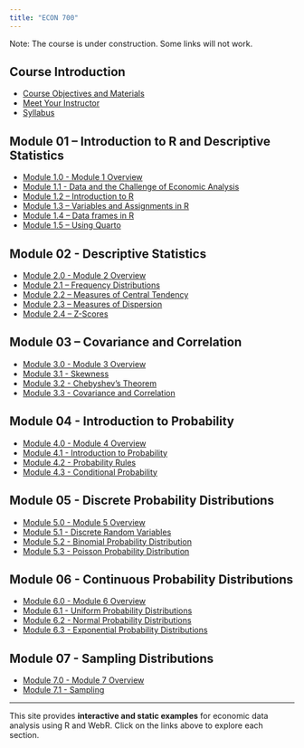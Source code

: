 ```yaml
---
title: "ECON 700"
---
```


Note: The course is under construction. Some links will not work.

## Course Introduction

<ul>

<li><a href="about.qmd">Course Objectives and Materials</a></li>

<li><a href="mcnab.qmd">Meet Your Instructor</a></li>

<li><a href="ECON-700---Fall-2026.pdf">Syllabus</a></li>

</ul>

## Module 01 – Introduction to R and Descriptive Statistics

<ul>

<li><a href="mod-1-0-overview.qmd">Module 1.0 - Module 1 Overview</a></li>

<li><a href="mod-1-1-intro-to-data.qmd">Module 1.1 - Data and the Challenge of Economic Analysis</a></li>

<li><a href="mod-1-2-intro-to-r.qmd">Module 1.2 – Introduction to R</a></li>

<li><a href="mod-1-3-intro-to-r-variables.qmd">Module 1.3 – Variables and Assignments in R</a></li>

<li><a href="mod-1-4-intro-to-r-dataframes.qmd">Module 1.4 – Data frames in R</a></li>

<li><a href="mod-1-5-quarto.qmd">Module 1.5 – Using Quarto</a></li>

</ul>

## Module 02 - Descriptive Statistics

<ul>

<li><a href="mod-2-0-overview.qmd">Module 2.0 - Module 2 Overview</a></li>

<li><a href="mod-2-1-frequency.qmd">Module 2.1 – Frequency Distributions</a></li>

<li><a href="mod-2-2-central.qmd">Module 2.2 – Measures of Central Tendency</a></li>

<li><a href="mod-2-3-variance.qmd">Module 2.3 – Measures of Dispersion</a></li>

<li><a href="mod-2-4-zscores.qmd">Module 2.4 – Z-Scores</a></li>

</ul>

## Module 03 – Covariance and Correlation

<ul>

<li><a href="mod-3-0-overview.qmd">Module 3.0 - Module 3 Overview</a></li>

<li><a href="mod-3-1-skewness.qmd">Module 3.1 - Skewness</a></li>

<li><a href="mod-3-2-normal.qmd">Module 3.2 - Chebyshev's Theorem</a></li>

<li><a href="mod-3-3-correlation.qmd">Module 3.3 - Covariance and Correlation</a></li>

</ul>

## Module 04 - Introduction to Probability

<ul>

<li><a href="mod-4-0-overview.qmd">Module 4.0 - Module 4 Overview</a></li>

<li><a href="mod-4-1-probability.qmd">Module 4.1 - Introduction to Probability</a></li>

<li><a href="mod-4-2-rules.qmd">Module 4.2 - Probability Rules</a></li>

<li><a href="mod-4-3-conditional.qmd">Module 4.3 - Conditional Probability</a></li>

</ul>

## Module 05 - Discrete Probability Distributions

<ul>

<li><a href="mod-5-0-overview.qmd">Module 5.0 - Module 5 Overview</a></li>

<li><a href="mod-5-1-discrete.qmd">Module 5.1 - Discrete Random Variables</a></li>

<li><a href="mod-5-2-binomial.qmd">Module 5.2 - Binomial Probability Distribution</a></li>

<li><a href="mod-5-3-poisson.qmd">Module 5.3 - Poisson Probability Distribution</a></li>

</ul>

## Module 06 - Continuous Probability Distributions

<ul>

<li><a href="mod-6-0-overview.qmd">Module 6.0 - Module 6 Overview</a></li>

<li><a href="mod-6-1-uniform.qmd">Module 6.1 - Uniform Probability Distributions</a></li>

<li><a href="mod-6-2-normal.qmd">Module 6.2 - Normal Probability Distributions</a></li>

<li><a href="mod-6-3-exponential.qmd">Module 6.3 - Exponential Probability Distributions</a></li>
</ul>

## Module 07 - Sampling Distributions

<ul>

<li><a href="mod-7-0-overview.qmd">Module 7.0 - Module 7 Overview</a></li>
<li><a href="mod-7-1-sampling.qmd">Module 7.1 - Sampling</a></li>

</ul>

------------------------------------------------------------------------

<p>This site provides <strong>interactive and static examples</strong> for economic data analysis using R and WebR. Click on the links above to explore each section.</p>

